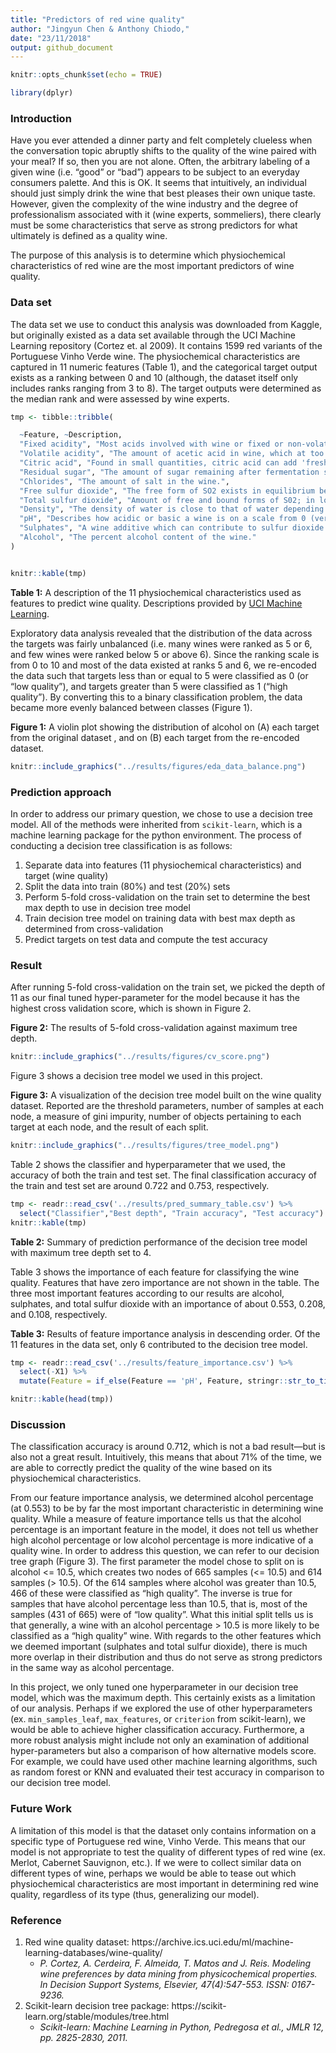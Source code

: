```yaml
---
title: "Predictors of red wine quality"
author: "Jingyun Chen & Anthony Chiodo,"
date: "23/11/2018"
output: github_document
---
```


```r
knitr::opts_chunk$set(echo = TRUE)
```

```r
library(dplyr)
```

### Introduction 

Have you ever attended a dinner party and felt completely clueless when the conversation topic abruptly shifts to the quality of the wine paired with your meal?  If so, then you are not alone. Often, the arbitrary labeling of a given wine (i.e. "good" or "bad") appears to be subject to an everyday consumers palette. And this is OK. It seems that intuitively, an individual should just simply drink the wine that best pleases their own unique taste. However, given the complexity of the wine industry and the degree of professionalism associated with it (wine experts, sommeliers), there clearly must be some characteristics that serve as strong predictors for what ultimately is defined as a quality wine.

The purpose of this analysis is to determine which physiochemical characteristics of red wine are the most important predictors of wine quality.


### Data set

The data set we use to conduct this analysis was downloaded from Kaggle, but originally existed as a data set available through the UCI Machine Learning repository (Cortez et. al 2009). It contains 1599 red variants of the Portuguese Vinho Verde wine. The physiochemical characteristics are captured in 11 numeric features (Table 1), and the categorical target output exists as a ranking between 0 and 10 (although, the dataset itself only includes ranks ranging from 3 to 8). The target outputs were determined as the median rank and were assessed by wine experts.

```r

tmp <- tibble::tribble(

  ~Feature, ~Description,
  "Fixed acidity", "Most acids involved with wine or fixed or non-volatile (do not evaporate readily).",
  "Volatile acidity", "The amount of acetic acid in wine, which at too high of levels can lead to an unpleasant, vinegar taste.",
  "Citric acid", "Found in small quantities, citric acid can add 'freshness' and flavor to wines.",
  "Residual sugar", "The amount of sugar remaining after fermentation stops, it's rare to find wines with less than 1 gram/liter and wines with greater than 45 grams/liter are considered sweet.",
  "Chlorides", "The amount of salt in the wine.",
  "Free sulfur dioxide", "The free form of SO2 exists in equilibrium between molecular SO2 (as a dissolved gas) and bisulfite ion; it prevents microbial growth and the oxidation of wine.",
  "Total sulfur dioxide", "Amount of free and bound forms of S02; in low concentrations, SO2 is mostly undetectable in wine, but at free SO2 concentrations over 50 ppm, SO2 becomes evident in the nose and taste of wine.",
  "Density", "The density of water is close to that of water depending on the percent alcohol and sugar content.",
  "pH", "Describes how acidic or basic a wine is on a scale from 0 (very acidic) to 14 (very basic); most wines are between 3-4 on the pH scale.",
  "Sulphates", "A wine additive which can contribute to sulfur dioxide gas (S02) levels, which acts as an antimicrobial and antioxidant.",
  "Alcohol", "The percent alcohol content of the wine."
)


knitr::kable(tmp)

```

**Table 1:** A description of the 11 physiochemical characteristics used as features to predict wine quality. Descriptions provided by [UCI Machine Learning](https://www.kaggle.com/uciml/red-wine-quality-cortez-et-al-2009).

Exploratory data analysis revealed that the distribution of the data across the targets was fairly unbalanced (i.e. many wines were ranked as 5 or 6, and few wines were ranked below 5 or above 6). Since the ranking scale is from 0 to 10 and most of the data existed at ranks 5 and 6, we re-encoded the data such that targets less than or equal to 5 were classified as 0  (or “low quality”), and targets greater than 5 were classified as 1 ("high quality"). By converting this to a binary classification problem, the data became more evenly balanced between classes (Figure 1).

**Figure 1:** A violin plot showing the distribution of alcohol on (A) each target from the original  dataset , and on (B) each target from the re-encoded dataset.

```r
knitr::include_graphics("../results/figures/eda_data_balance.png")
```

### Prediction approach

In order to address our primary question, we chose to use a decision tree model. All of the methods were inherited from `scikit-learn`, which is a machine learning package for the python environment. The process of conducting a decision tree classification is as follows:

1. Separate data into features (11 physiochemical characteristics) and target (wine quality)
2. Split the data into train (80%) and test (20%) sets
3. Perform 5-fold cross-validation on the train set to determine the best max depth to use in decision tree model
4. Train decision tree model on training data with best max depth as determined from cross-validation
5. Predict targets on test data and compute the test accuracy

### Result

After running 5-fold cross-validation on the train set, we picked the depth of 11 as our final tuned hyper-parameter for the model because it has the highest cross validation score, which is shown in Figure 2. 

**Figure 2:** The results of 5-fold cross-validation against maximum tree depth.

```r
knitr::include_graphics("../results/figures/cv_score.png") 
```

Figure 3 shows a decision tree model we used in this project.

**Figure 3:** A visualization of the decision tree model built on the wine quality dataset.  Reported are the threshold parameters, number of samples at each node, a measure of gini impurity, number of objects pertaining to each target at each node, and the result of each split.

```r
knitr::include_graphics("../results/figures/tree_model.png") 
```


Table 2 shows the classifier and hyperparameter that we used, the accuracy of both the train and test set. The final classification accuracy of the train and test set are around 0.722 and 0.753, respectively.

```r

tmp <- readr::read_csv('../results/pred_summary_table.csv') %>% 
  select("Classifier","Best depth", "Train accuracy", "Test accuracy")
knitr::kable(tmp)

```

**Table 2:** Summary of prediction performance of the decision tree model with maximum tree depth set to 4.

Table 3 shows the importance of each feature for classifying the wine quality. Features that have zero importance are not shown in the table. The three most important features according to our results are alcohol, sulphates, and total sulfur dioxide with an importance of about 0.553, 0.208, and 0.108, respectively.

**Table 3:** Results of feature importance analysis in descending order. Of the 11 features in the data set, only 6 contributed to the decision tree model.

```r

tmp <- readr::read_csv('../results/feature_importance.csv') %>% 
  select(-X1) %>%
  mutate(Feature = if_else(Feature == 'pH', Feature, stringr::str_to_title(Feature)))

knitr::kable(head(tmp))

```

### Discussion

The classification accuracy is around 0.712, which is not a bad result---but is also not a great result. Intuitively, this means that about 71% of the time, we are able to correctly predict the quality of the wine based on its physiochemical characteristics. 

From our feature importance analysis, we determined alcohol percentage (at 0.553) to be by far the most important characteristic in determining wine quality.  While a measure of feature importance tells us that the alcohol percentage is an important feature in the model, it does not tell us whether high alcohol percentage or low alcohol percentage is more indicative of a quality wine.  In order to address this question, we can refer to our decision tree graph (Figure 3).  The first parameter the model chose to split on is alcohol <= 10.5, which creates two nodes of 665 samples (<= 10.5) and 614 samples (> 10.5).  Of the 614 samples where alcohol was greater than 10.5, 466 of these were classified as “high quality”. The inverse is true for samples that have alcohol percentage less than 10.5, that is, most of the samples (431 of 665) were of “low quality”.  What this initial split tells us is that generally, a wine with an alcohol percentage > 10.5 is more likely to be classified as a “high quality” wine.  With regards to the other features which we deemed important (sulphates and total sulfur dioxide), there is much more overlap in their distribution and thus do not serve as strong predictors in the same way as alcohol percentage.

In this project, we only tuned one hyperparameter in our decision tree model, which was the maximum depth. This certainly exists as a limitation of our analysis. Perhaps if we explored the use of other hyperparameters (ex. `min_samples_leaf`, `max_features`, or `criterion` from scikit-learn), we would be able to achieve higher classification accuracy.  Furthermore, a more robust analysis might include not only an examination of additional hyper-parameters but also a comparison of how alternative models score. For example, we could have used other machine learning algorithms, such as random forest or KNN and evaluated their test accuracy in comparison to our decision tree model.

### Future Work

A limitation of this model is that the dataset only contains information on a specific type of Portuguese red wine, Vinho Verde. This means that our model is not appropriate to test the quality of different types of red wine (ex. Merlot, Cabernet Sauvignon, etc.). If we were to collect similar data on different types of wine, perhaps we would be able to tease out which physiochemical characteristics are most important in determining red wine quality, regardless of its type (thus, generalizing our model).

### Reference

1. Red wine quality dataset: https://archive.ics.uci.edu/ml/machine-learning-databases/wine-quality/
    - *P. Cortez, A. Cerdeira, F. Almeida, T. Matos and J. Reis. 
  Modeling wine preferences by data mining from physicochemical properties.
  In Decision Support Systems, Elsevier, 47(4):547-553. ISSN: 0167-9236.*
2. Scikit-learn decision tree package: https://scikit-learn.org/stable/modules/tree.html
    - *Scikit-learn: Machine Learning in Python, Pedregosa et al., JMLR 12, pp. 2825-2830, 2011.*
